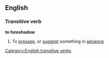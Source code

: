 ==English==
===Transitive verb===
'''to foreshadow'''
#To [[presage]], or [[suggest]] something in [[advance]]
[[Category:English transitive verbs]]